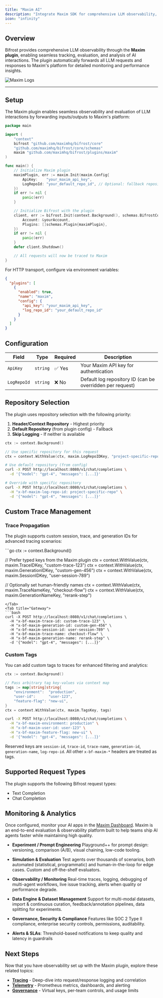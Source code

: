 ```yaml
---
title: "Maxim AI"
description: "Integrate Maxim SDK for comprehensive LLM observability, tracing, and evaluation."
icon: "infinity"
---
```


## Overview

Bifrost provides comprehensive LLM observability through the **Maxim plugin**, enabling seamless tracking, evaluation, and analysis of AI interactions. The plugin automatically forwards all LLM requests and responses to Maxim's platform for detailed monitoring and performance insights.

![Maxim Logs](https://github.com/maximhq/bifrost/blob/main/docs/media/maxim-logs.png?raw=true)

---

## Setup

The Maxim plugin enables seamless observability and evaluation of LLM interactions by forwarding inputs/outputs to Maxim's platform:

<Tabs group="setup-method">
<Tab title="Go SDK">

```go
package main

import (
    "context"
    bifrost "github.com/maximhq/bifrost/core"
    "github.com/maximhq/bifrost/core/schemas"
    maxim "github.com/maximhq/bifrost/plugins/maxim"
)

func main() {
    // Initialize Maxim plugin
    maximPlugin, err := maxim.Init(maxim.Config{
        ApiKey:    "your_maxim_api_key",
        LogRepoId: "your_default_repo_id", // Optional: fallback repository
    })
    if err != nil {
        panic(err)
    }

    // Initialize Bifrost with the plugin
    client, err := bifrost.Init(context.Background(), schemas.BifrostConfig{
        Account: &yourAccount,
        Plugins: []schemas.Plugin{maximPlugin},
    })
    if err != nil {
        panic(err)
    }
    defer client.Shutdown()

    // All requests will now be traced to Maxim
}
```

</Tab>
<Tab title="config.json">

For HTTP transport, configure via environment variables:

```json
{
  "plugins": [
    {
      "enabled": true,
      "name": "maxim",
      "config": {        
        "api_key": "your_maxim_api_key",
        "log_repo_id": "your_default_repo_id"
      }
    }
  ]
}
```

</Tab>
</Tabs>

## Configuration

| Field | Type | Required | Description |
|-------|------|----------|-------------|
| `ApiKey` | `string` | ✅ Yes | Your Maxim API key for authentication |
| `LogRepoId` | `string` | ❌ No | Default log repository ID (can be overridden per request) |

## Repository Selection

The plugin uses repository selection with the following priority:

1. **Header/Context Repository** - Highest priority
2. **Default Repository** (from plugin config) - Fallback
3. **Skip Logging** - If neither is available

<Tabs group="repository-selection"  >
<Tab title="Go SDK">

```go
ctx := context.Background()

// Use specific repository for this request
ctx = context.WithValue(ctx, maxim.LogRepoIDKey, "project-specific-repo")
```

</Tab>
<Tab title="Gateway"> 

```bash
# Use default repository (from config)
curl -X POST http://localhost:8080/v1/chat/completions \
  -d '{"model": "gpt-4", "messages": [...]}'

# Override with specific repository
curl -X POST http://localhost:8080/v1/chat/completions \
  -H "x-bf-maxim-log-repo-id: project-specific-repo" \
  -d '{"model": "gpt-4", "messages": [...]}'
```

</Tab>
</Tabs>


## Custom Trace Management

### Trace Propagation

The plugin supports custom session, trace, and generation IDs for advanced tracing scenarios:

<Tabs group="trace-propagation">
<Tab title="Go SDK">
```go
ctx := context.Background()

// Prefer typed keys from the Maxim plugin
ctx = context.WithValue(ctx, maxim.TraceIDKey, "custom-trace-123")
ctx = context.WithValue(ctx, maxim.GenerationIDKey, "custom-gen-456")
ctx = context.WithValue(ctx, maxim.SessionIDKey, "user-session-789")

// Optionally set human-friendly names
ctx = context.WithValue(ctx, maxim.TraceNameKey, "checkout-flow")
ctx = context.WithValue(ctx, maxim.GenerationNameKey, "rerank-step")
```
</Tab>
<Tab title="Gateway">
```bash
curl -X POST http://localhost:8080/v1/chat/completions \
  -H "x-bf-maxim-trace-id: custom-trace-123" \
  -H "x-bf-maxim-generation-id: custom-gen-456" \
  -H "x-bf-maxim-session-id: user-session-789" \
  -H "x-bf-maxim-trace-name: checkout-flow" \
  -H "x-bf-maxim-generation-name: rerank-step" \
  -d '{"model": "gpt-4", "messages": [...]}'
```
</Tab>
</Tabs>

### Custom Tags

You can add custom tags to traces for enhanced filtering and analytics:

<Tabs group="custom-tags">
<Tab title="Go SDK">

```go
ctx := context.Background()

// Pass arbitrary tag key-values via context map
tags := map[string]string{
    "environment":  "production",
    "user-id":      "user-123",
    "feature-flag": "new-ui",
}
ctx = context.WithValue(ctx, maxim.TagsKey, tags)
```

</Tab>
<Tab title="Gateway">

```bash
curl -X POST http://localhost:8080/v1/chat/completions \
  -H "x-bf-maxim-environment: production" \
  -H "x-bf-maxim-user-id: user-123" \
  -H "x-bf-maxim-feature-flag: new-ui" \
  -d '{"model": "gpt-4", "messages": [...]}'
```

Reserved keys are `session-id`, `trace-id`, `trace-name`, `generation-id`, `generation-name`, `log-repo-id`. All other `x-bf-maxim-*` headers are treated as tags.

</Tab>
</Tabs>

## Supported Request Types

The plugin supports the following Bifrost request types:

- Text Completion
- Chat Completion

## Monitoring & Analytics

Once configured, monitor your AI apps in the [Maxim Dashboard](https://getmaxim.ai/). Maxim is an end-to-end evaluation & observability platform built to help teams ship AI agents faster while maintaining high quality.

* **Experiment / Prompt Engineering**
  Playground++ for prompt design: versioning, comparison (A/B), visual chaining, low-code tooling.

* **Simulation & Evaluation**
  Test agents over thousands of scenarios, both automated (statistical, programmatic) and human-in-the-loop for edge cases. Custom and off-the-shelf evaluators.

* **Observability / Monitoring**
  Real-time traces, logging, debugging of multi-agent workflows, live issue tracking, alerts when quality or performance degrade.

* **Data Engine & Dataset Management**
  Support for multi-modal datasets, import & continuous curation, feedback/annotation pipelines, data splitting for experiments.

* **Governance, Security & Compliance**
  Features like SOC 2 Type II compliance, enterprise security controls, permissions, auditability.

* **Alerts & SLAs**: Threshold-based notifications to keep quality and latency in guardrails

## Next Steps

Now that you have observability set up with the Maxim plugin, explore these related topics:

- **[Tracing](./observability/default)** - Deep-dive into request/response logging and correlation
- **[Telemetry](./telemetry)** - Prometheus metrics, dashboards, and alerting
- **[Governance](./governance/virtual-keys)** - Virtual keys, per-team controls, and usage limits
